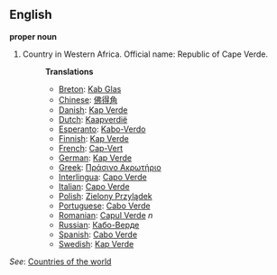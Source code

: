 ==English==

'''proper noun'''

# Country in Western Africa. Official name: Republic of Cape Verde.
#:'''Translations'''
#:*[[Breton]]: [[Kab Glas]]
#:*[[Chinese]]: [[佛得角]]
#:*[[Danish]]: [[Kap Verde]]
#:*[[Dutch]]: [[Kaapverdië]]
#:*[[Esperanto]]: [[Kabo-Verdo]]
#:*[[Finnish]]: [[Kap Verde]]
#:*[[French]]: [[Cap-Vert]]
#:*[[German]]: [[Kap Verde]]
#:*[[Greek]]: [[Πράσινο Ακρωτήριο]]
#:*[[Interlingua]]: [[Capo Verde]]
#:*[[Italian]]: [[Capo Verde]]
#:*[[Polish]]: [[Zielony Przylądek]]
#:*[[Portuguese]]: [[Cabo Verde]]
#:*[[Romanian]]: [[Capul Verde]] ''n''
#:*[[Russian]]: [[Кабо-Верде]]
#:*[[Spanish]]: [[Cabo Verde]]
#:*[[Swedish]]: [[Kap Verde]]

''See'': [[Countries of the world]]